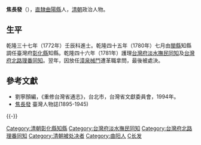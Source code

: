 '''焦長發'''（{{bd|？||1782年|catIdx=J焦}}），[[直隸|直隸]][[曲陽縣|曲陽縣]]人，[[清朝|清朝]]政治人物。

== 生平 ==
乾隆三十七年（1772年）壬辰科進士。乾隆四十五年（1780年）七月由[[閩縣|閩縣]]知縣調任臺灣府[[彰化縣|彰化縣]]知縣。乾隆四十六年（1781年）護理[[台灣府|台灣府]][[台灣府淡水撫民同知|淡水撫民同知]]及[[台灣府北路理番同知|台灣府北路理番同知]]。翌年，因放任[[漳泉械鬥|漳泉械鬥]]遭革職拿問，最後被處決。

==參考文獻==
*劉寧顏編，《重修台灣省通志》，台北市，台灣省文獻委員會，1994年。
*[http://memory.ncl.edu.tw/tm_cgi/hypage.cgi?HYPAGE=toolbox_figure_detail.hpg&project_id=twpeop&dtd_id=15&subject_name=%E8%87%BA%E7%81%A3%E6%AD%B7%E5%8F%B2%E4%BA%BA%E7%89%A9%E5%B0%8F%E5%82%B3--%E6%98%8E%E6%B8%85%E6%9A%A8%E6%97%A5%E6%93%9A%E6%99%82%E6%9C%9F&subject_url=toolbox_figure.hpg&xml_id=0000295887&who=%E7%84%A6%E9%95%B7%E7%99%BC 焦長發] {{Wayback|url=http://memory.ncl.edu.tw/tm_cgi/hypage.cgi?HYPAGE=toolbox_figure_detail.hpg&project_id=twpeop&dtd_id=15&subject_name=%E8%87%BA%E7%81%A3%E6%AD%B7%E5%8F%B2%E4%BA%BA%E7%89%A9%E5%B0%8F%E5%82%B3--%E6%98%8E%E6%B8%85%E6%9A%A8%E6%97%A5%E6%93%9A%E6%99%82%E6%9C%9F&subject_url=toolbox_figure.hpg&xml_id=0000295887&who=%E7%84%A6%E9%95%B7%E7%99%BC |date=20160304185850 }} 臺灣人物誌(1895-1945)

{{-}}
{{start box}}
{{s-off}}
{{Succession box|[[張東馨|張東馨]]|[[王雋|王雋]]|[[台灣府|台灣府]][[彰化縣|彰化縣]][[知縣|知縣]]|<small>乾隆四十五年（1780年）上任</small>}}
{{Succession box|[[成履泰|成履泰]]|[[馬鳴鑣|馬鳴鑣]]|[[台灣府淡水撫民同知|台灣府淡水撫民同知]]|<small>乾隆四十六年（1781年）護理</small>}}
{{Succession box|[[史崧壽|史崧壽]]|[[王雋|王雋]]|[[台灣府北路理番同知|台灣府北路理番同知]]|<small>乾隆四十六年（1781年）護理</small>}}
{{end box}}
{{DEFAULTSORT:Jiao焦}}
{{乾隆三十七年壬辰科殿試金榜}}
[[Category:清朝彰化縣知縣|Category:清朝彰化縣知縣]]
[[Category:台灣府淡水撫民同知|Category:台灣府淡水撫民同知]]
[[Category:台灣府北路理番同知|Category:台灣府北路理番同知]]
[[Category:清朝被处决者|Category:清朝被处决者]]
[[Category:曲阳人|Category:曲阳人]]
[[Category:焦姓|C长发]]
